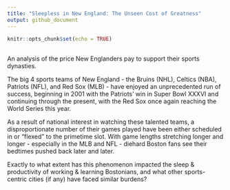 ```yaml
---
title: "Sleepless in New England: The Unseen Cost of Greatness"
output: github_document
---
```


```r
knitr::opts_chunk$set(echo = TRUE)
```

## 

An analysis of the price New Englanders pay to support their sports dynasties. 

The big 4 sports teams of New England - the Bruins (NHL), Celtics (NBA), Patriots (NFL), and Red Sox (MLB) - have enjoyed an unprecedented run of success, beginning in 2001 with the Patriots' win in Super Bowl XXXVI and continuing through the present, with the Red Sox once again reaching the World Series this year. 

As a result of national interest in watching these talented teams, a disproportionate number of their games played have been either scheduled in or "flexed" to the primetime slot. With game lengths stretching longer and longer - especially in the MLB and NFL - diehard Boston fans see their bedtimes pushed back later and later. 

Exactly to what extent has this phenomenon impacted the sleep & productivity of working & learning Bostonians, and what other sports-centric cities (if any) have faced similar burdens?